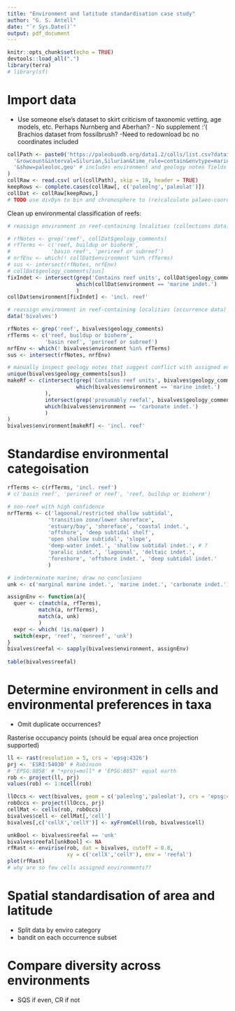 ```yaml
---
title: "Environment and latitude standardisation case study"
author: "G. S. Antell"
date: "`r Sys.Date()`"
output: pdf_document
---
```


```r
knitr::opts_chunk$set(echo = TRUE)
devtools::load_all(".")
library(terra) 
# library(sf)
```

# Import data

- Use someone else's dataset to skirt criticism of taxonomic vetting, age models, etc.
Perhaps Nurnberg and Aberhan? - No supplement :'(
Brachios dataset from fossilbrush? -Need to redownload bc no coordinates included

```r
collPath <- paste0('https://paleobiodb.org/data1.2/colls/list.csv?datainfo',
  '&rowcount&interval=Silurian,Silurian&time_rule=contain&envtype=marine',
  '&show=paleoloc,geo' # includes environment and geology notes fields
)
collRaw <- read.csv( url(collPath), skip = 18, header = TRUE)
keepRows <- complete.cases(collRaw[, c('paleolng','paleolat')])
collDat <- collRaw[keepRows,]
# TODO use divDyn to bin and chronosphere to (re)calculate palaeo-coordinates
```

Clean up environmental classification of reefs:
```r
# reassign environment in reef-containing localities (collections data)

# rfNotes <- grep('reef', collDat$geology_comments)
# rfTerms <- c('reef, buildup or bioherm',
#             'basin reef', 'perireef or subreef')
# nrfEnv <- which(! collDat$environment %in% rfTerms)
# sus <- intersect(rfNotes, nrfEnv)
# collDat$geology_comments[sus]
fixIndet <- intersect(grep('Contains reef units', collDat$geology_comments),
                      which(collDat$environment == 'marine indet.')
                      )
collDat$environment[fixIndet] <- 'incl. reef'

# reassign environment in reef-containing localities (occurrence data)
data('bivalves')

rfNotes <- grep('reef', bivalves$geology_comments)
rfTerms <- c('reef, buildup or bioherm',
            'basin reef', 'perireef or subreef')
nrfEnv <- which(! bivalves$environment %in% rfTerms)
sus <- intersect(rfNotes, nrfEnv)

# manually inspect geology notes that suggest conflict with assigned environment
unique(bivalves$geology_comments[sus])
makeRf <- c(intersect(grep('Contains reef units', bivalves$geology_comments),
                      which(bivalves$environment == 'marine indet.')
            ),
            intersect(grep('presumably reefal', bivalves$geology_comments),
            which(bivalves$environment == 'carbonate indet.')
            )
)
bivalves$environment[makeRf] <- 'incl. reef'
```

# Standardise environmental categoisation

```r
rfTerms <- c(rfTerms, 'incl. reef')
# c('basin reef', 'perireef or reef', 'reef, buildup or bioherm')

# non-reef with high confidence
nrfTerms <- c('lagoonal/restricted shallow subtidal', 
             'transition zone/lower shoreface',
             'estuary/bay', 'shoreface', 'coastal indet.', 
             'offshore', 'deep subtidal shelf',
             'open shallow subtidal', 'slope',
             'deep-water indet.', 'shallow subtidal indet.', # ?
             'paralic indet.', 'lagoonal', 'deltaic indet.',
             'foreshore', 'offshore indet.', 'deep subtidal indet.'
             )

# indeterminate marine; draw no conclusions
unk <- c('marginal marine indet.', 'marine indet.', 'carbonate indet.')

assignEnv <- function(a){
  quer <- c(match(a, rfTerms),
          match(a, nrfTerms),
          match(a, unk)
          )
  expr <- which( !is.na(quer) )
  switch(expr, 'reef', 'nonreef', 'unk')
}
bivalves$reefal <- sapply(bivalves$environment, assignEnv)
        
table(bivalves$reefal)
```


# Determine environment in cells and environmental preferences in taxa

- Omit duplicate occurrences?

Rasterise occupancy points (should be equal area once projection supported)
```r
ll <- rast(resolution = 5, crs = 'epsg:4326')
prj <- 'ESRI:54030' # Robinson 
# 'EPSG:8858' # "+proj=moll" # 'EPSG:8857' equal earth
rob <- project(ll, prj) 
values(rob) <- 1:ncell(rob)

llOccs <- vect(bivalves, geom = c('paleolng','paleolat'), crs = 'epsg:4326')
robOccs <- project(llOccs, prj)
cellMat <- cells(rob, robOccs) 
bivalves$cell <- cellMat[,'cell']
bivalves[,c('cellX','cellY')] <- xyFromCell(rob, bivalves$cell)
```

```r
unkBool <- bivalves$reefal == 'unk'
bivalves$reefal[unkBool] <- NA
rfRast <- envirise(rob, dat = bivalves, cutoff = 0.8,
                   xy = c('cellX','cellY'), env = 'reefal')
plot(rfRast)
# why are so few cells assigned environments??
```

# Spatial standardisation of area and latitude

- Split data by enviro category
- bandit on each occurrence subset

# Compare diversity across environments

- SQS if even, CR if not
